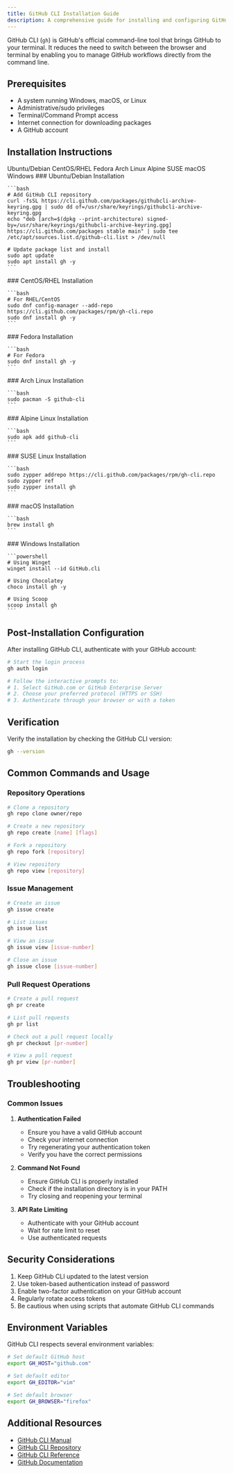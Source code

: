 ```yaml
---
title: GitHub CLI Installation Guide
description: A comprehensive guide for installing and configuring GitHub CLI (gh) on different operating systems
---
```


GitHub CLI (`gh`) is GitHub's official command-line tool that brings GitHub to your terminal. It reduces the need to switch between the browser and terminal by enabling you to manage GitHub workflows directly from the command line.

## Prerequisites

- A system running Windows, macOS, or Linux
- Administrative/sudo privileges
- Terminal/Command Prompt access
- Internet connection for downloading packages
- A GitHub account

## Installation Instructions

<Tabs defaultValue="ubuntu">
  <TabsList>
    <TabsTrigger value="ubuntu">Ubuntu/Debian</TabsTrigger>
    <TabsTrigger value="centos">CentOS/RHEL</TabsTrigger>
    <TabsTrigger value="fedora">Fedora</TabsTrigger>
    <TabsTrigger value="arch">Arch Linux</TabsTrigger>
    <TabsTrigger value="alpine">Alpine</TabsTrigger>
    <TabsTrigger value="suse">SUSE</TabsTrigger>
    <TabsTrigger value="macos">macOS</TabsTrigger>
    <TabsTrigger value="windows">Windows</TabsTrigger>
  </TabsList>

  <TabsContent value="ubuntu">
    ### Ubuntu/Debian Installation

    ```bash
    # Add GitHub CLI repository
    curl -fsSL https://cli.github.com/packages/githubcli-archive-keyring.gpg | sudo dd of=/usr/share/keyrings/githubcli-archive-keyring.gpg
    echo "deb [arch=$(dpkg --print-architecture) signed-by=/usr/share/keyrings/githubcli-archive-keyring.gpg] https://cli.github.com/packages stable main" | sudo tee /etc/apt/sources.list.d/github-cli.list > /dev/null

    # Update package list and install
    sudo apt update
    sudo apt install gh -y
    ```
  </TabsContent>

  <TabsContent value="centos">
    ### CentOS/RHEL Installation

    ```bash
    # For RHEL/CentOS
    sudo dnf config-manager --add-repo https://cli.github.com/packages/rpm/gh-cli.repo
    sudo dnf install gh -y
    ```
  </TabsContent>

  <TabsContent value="fedora">
    ### Fedora Installation

    ```bash
    # For Fedora
    sudo dnf install gh -y
    ```
  </TabsContent>

  <TabsContent value="arch">
    ### Arch Linux Installation

    ```bash
    sudo pacman -S github-cli
    ```
  </TabsContent>

  <TabsContent value="alpine">
    ### Alpine Linux Installation

    ```bash
    sudo apk add github-cli
    ```
  </TabsContent>

  <TabsContent value="suse">
    ### SUSE Linux Installation

    ```bash
    sudo zypper addrepo https://cli.github.com/packages/rpm/gh-cli.repo
    sudo zypper ref
    sudo zypper install gh
    ```
  </TabsContent>

  <TabsContent value="macos">
    ### macOS Installation

    ```bash
    brew install gh
    ```
  </TabsContent>

  <TabsContent value="windows">
    ### Windows Installation

    ```powershell
    # Using Winget
    winget install --id GitHub.cli

    # Using Chocolatey
    choco install gh -y

    # Using Scoop
    scoop install gh
    ```
  </TabsContent>
</Tabs>

## Post-Installation Configuration

After installing GitHub CLI, authenticate with your GitHub account:

```bash
# Start the login process
gh auth login

# Follow the interactive prompts to:
# 1. Select GitHub.com or GitHub Enterprise Server
# 2. Choose your preferred protocol (HTTPS or SSH)
# 3. Authenticate through your browser or with a token
```

## Verification

Verify the installation by checking the GitHub CLI version:

```bash
gh --version
```

## Common Commands and Usage

### Repository Operations

```bash
# Clone a repository
gh repo clone owner/repo

# Create a new repository
gh repo create [name] [flags]

# Fork a repository
gh repo fork [repository]

# View repository
gh repo view [repository]
```

### Issue Management

```bash
# Create an issue
gh issue create

# List issues
gh issue list

# View an issue
gh issue view [issue-number]

# Close an issue
gh issue close [issue-number]
```

### Pull Request Operations

```bash
# Create a pull request
gh pr create

# List pull requests
gh pr list

# Check out a pull request locally
gh pr checkout [pr-number]

# View a pull request
gh pr view [pr-number]
```

## Troubleshooting

### Common Issues

1. **Authentication Failed**
   - Ensure you have a valid GitHub account
   - Check your internet connection
   - Try regenerating your authentication token
   - Verify you have the correct permissions

2. **Command Not Found**
   - Ensure GitHub CLI is properly installed
   - Check if the installation directory is in your PATH
   - Try closing and reopening your terminal

3. **API Rate Limiting**
   - Authenticate with your GitHub account
   - Wait for rate limit to reset
   - Use authenticated requests

## Security Considerations

1. Keep GitHub CLI updated to the latest version
2. Use token-based authentication instead of password
3. Enable two-factor authentication on your GitHub account
4. Regularly rotate access tokens
5. Be cautious when using scripts that automate GitHub CLI commands

## Environment Variables

GitHub CLI respects several environment variables:

```bash
# Set default GitHub host
export GH_HOST="github.com"

# Set default editor
export GH_EDITOR="vim"

# Set default browser
export GH_BROWSER="firefox"
```

## Additional Resources

- [GitHub CLI Manual](https://cli.github.com/manual/)
- [GitHub CLI Repository](https://github.com/cli/cli)
- [GitHub CLI Reference](https://cli.github.com/reference)
- [GitHub Documentation](https://docs.github.com) 